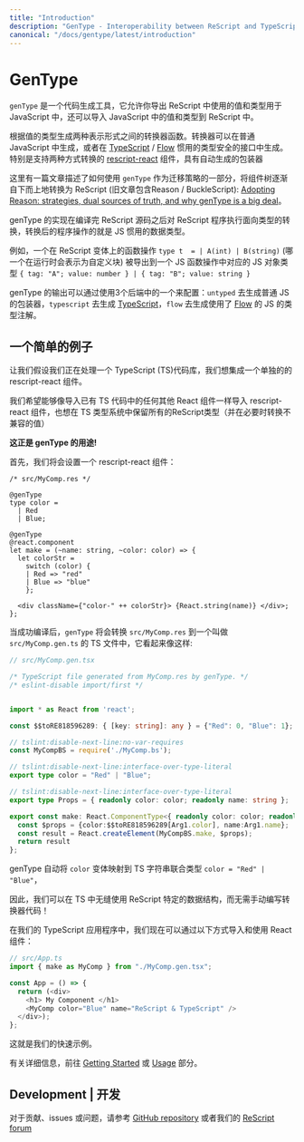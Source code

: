 ```yaml
---
title: "Introduction"
description: "GenType - Interoperability between ReScript and TypeScript / Flow"
canonical: "/docs/gentype/latest/introduction"
---
```


# GenType
<!-- `genType` is a code generation tool that lets you export ReScript values and types to use in JavaScript, and import JavaScript values and types into ReScript. -->
`genType` 是一个代码生成工具，它允许你导出 ReScript 中使用的值和类型用于 JavaScript 中，还可以导入 JavaScript 中的值和类型到 ReScript 中。


<!-- Converter functions between the two representations are generated based on the type of the value. The converters can be generated in vanilla JavaScript, or in [TypeScript](https://www.typescriptlang.org/) / [Flow](https://flow.org/en/) for a type-safe idiomatic interface.
In particular, conversion of [rescript-react](/docs/react/latest/introduction) components both ways is supported, with automatic generation of the wrappers. -->

根据值的类型生成两种表示形式之间的转换器函数。转换器可以在普通 JavaScript 中生成，或者在 [TypeScript](https://www.typescriptlang.org/) / [Flow](https://flow.org/en/) 惯用的类型安全的接口中生成。
特别是支持两种方式转换的 [rescript-react](/docs/react/latest/introduction) 组件，具有自动生成的包装器  

<!-- Here's an article describing how to use `genType` as part of a migration strategy where a tree of components is gradually converted to ReScript bottom-up (old article containing Reason / BuckleScript): [Adopting Reason: strategies, dual sources of truth, and why genType is a big deal](https://medium.com/p/c514265b466d).   -->
这里有一篇文章描述了如何使用 `genType` 作为迁移策略的一部分，将组件树逐渐自下而上地转换为 ReScript (旧文章包含Reason / BuckleScript): [Adopting Reason: strategies, dual sources of truth, and why genType is a big deal](https://medium.com/p/c514265b466d)。  

<!-- The implementation of genType performs a type-directed transformation of ReScript programs after ReScript source code compilation. The transformed programs operate on data types idiomatic to JS. -->
genType 的实现在编译完 ReScript 源码之后对 ReScript 程序执行面向类型的转换，转换后的程序操作的就是 JS 惯用的数据类型。  
<!-- For example, a ReScript function operating on a ReScript variant `type t  = | A(int) | B(string)` (which is represented as custom blocks at runtime) is exported to a JS function operating on the corresponding JS object of type `{ tag: "A"; value: number }
  | { tag: "B"; value: string }`. -->
例如，一个在 ReScript 变体上的函数操作 `type t  = | A(int) | B(string)` (哪一个在运行时会表示为自定义块) 被导出到一个 JS 函数操作中对应的 JS 对象类型 `{ tag: "A"; value: number }
  | { tag: "B"; value: string }`
<!-- The output of genType can be configured by using one of 3 back-ends: `untyped` to generate wrappers in vanilla JS, `typescript` to generate [TypeScript](https://www.typescriptlang.org/), and `flow` to generate JS with [Flow](https://flow.org/en/) type annotations. -->
genType 的输出可以通过使用3个后端中的一个来配置：`untyped` 去生成普通 JS 的包装器，`typescript` 去生成 [TypeScript](https://www.typescriptlang.org/)，`flow` 去生成使用了 [Flow](https://flow.org/en/) 的 JS 的类型注解。
<!--
## A Quick Example 
-->
## 一个简单的例子

<!-- Let's assume we are working on a TypeScript (TS) codebase and we want to integrate a single rescript-react component. -->
让我们假设我们正在处理一个 TypeScript (TS)代码库，我们想集成一个单独的的 rescript-react 组件。
<!-- We want to be able to import the rescript-react component like any other React component in our existing TS code, but we also want to preserve all the ReScript types in the TS type system (and convert incompatible values if necessary). -->

我们希望能够像导入已有 TS 代码中的任何其他 React 组件一样导入 rescript-react 组件，也想在 TS 类型系统中保留所有的ReScript类型（并在必要时转换不兼容的值）
<!-- **That's exactly what genType was made for!** -->
**这正是 genType 的用途!**

<!-- First we'll set up a rescript-react component: -->
首先，我们将会设置一个 rescript-react 组件：
```res
/* src/MyComp.res */

@genType
type color =
  | Red
  | Blue;

@genType
@react.component
let make = (~name: string, ~color: color) => {
  let colorStr =
    switch (color) {
    | Red => "red"
    | Blue => "blue"
    };

  <div className={"color-" ++ colorStr}> {React.string(name)} </div>;
};
```

<!-- On a successful compile, `genType` will convert `src/MyComp.res` to a TS file called `src/MyComp.gen.ts` which will look something like this: -->
当成功编译后，`genType` 将会转换 `src/MyComp.res` 到一个叫做 `src/MyComp.gen.ts` 的 TS 文件中，它看起来像这样:
```ts
// src/MyComp.gen.tsx

/* TypeScript file generated from MyComp.res by genType. */
/* eslint-disable import/first */


import * as React from 'react';

const $$toRE818596289: { [key: string]: any } = {"Red": 0, "Blue": 1};

// tslint:disable-next-line:no-var-requires
const MyCompBS = require('./MyComp.bs');

// tslint:disable-next-line:interface-over-type-literal
export type color = "Red" | "Blue";

// tslint:disable-next-line:interface-over-type-literal
export type Props = { readonly color: color; readonly name: string };

export const make: React.ComponentType<{ readonly color: color; readonly name: string }> = function MyComp(Arg1: any) {
  const $props = {color:$$toRE818596289[Arg1.color], name:Arg1.name};
  const result = React.createElement(MyCompBS.make, $props);
  return result
};
```

<!-- genType automatically maps the `color` variant to TS via a string union type `color = "Red" | "Blue"`, and also provides all the converters to convert between the ReScript & TS representation as well. -->
genType 自动将 `color` 变体映射到 TS 字符串联合类型 `color = "Red" | "Blue"`，
<!-- Therefore way we can seamlessly use ReScript specific data structures within TS without writing the converter code by hand! -->
因此，我们可以在 TS 中无缝使用 ReScript 特定的数据结构，而无需手动编写转换器代码！
<!-- Within our TypeScript application, we can now import and use the React component in the following manner: -->
在我们的 TypeScript 应用程序中，我们现在可以通过以下方式导入和使用 React 组件：

```ts
// src/App.ts
import { make as MyComp } from "./MyComp.gen.tsx";

const App = () => {
  return (<div>
    <h1> My Component </h1>
    <MyComp color="Blue" name="ReScript & TypeScript" />
  </div>);
};
```

<!-- That's it for our quick example. -->
这就是我们的快速示例。
<!-- For detailed information, head to the [Getting Started](getting-started) or [Usage](usage) section. -->
有关详细信息，前往 [Getting Started](getting-started) 或 [Usage](usage) 部分。
## Development | 开发

<!-- For contributions, issues or questions, please refer to the [GitHub repository](https://github.com/reason-association/genType) or our [ReScript forum](https://forum.rescript-lang.org). -->
对于贡献、issues 或问题，请参考 [GitHub repository](https://github.com/reason-association/genType) 或者我们的 [ReScript forum](https://forum.rescript-lang.org)
